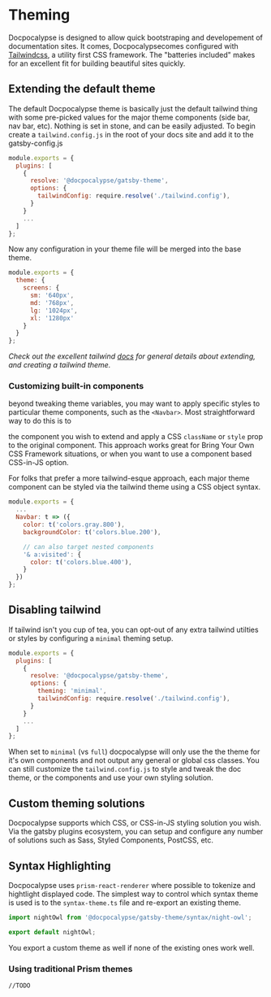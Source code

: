 # Theming

Docpocalypse is designed to allow quick bootstraping and developement of documentation sites.
It comes, Docpocalypsecomes configured with [Tailwindcss](https://tailwindcss.com/), a utility first
CSS framework. The "batteries included" makes for an excellent fit for building beautiful sites quickly.

## Extending the default theme

The default Docpocalypse theme is basically just the default tailwind thing with some pre-picked
values for the major theme components (side bar, nav bar, etc).
Nothing is set in stone, and can be easily adjusted. To begin create
a `tailwind.config.js` in the root of your docs site and add it to the gatsby-config.js

```js title=gatsby-config.js
module.exports = {
  plugins: [
    {
      resolve: '@docpocalypse/gatsby-theme',
      options: {
        tailwindConfig: require.resolve('./tailwind.config'),
      }
    }
    ...
  ]
};
```

Now any configuration in your theme file will be merged into the base theme.

```js title=tailwind.config.js
module.exports = {
  theme: {
    screens: {
      sm: '640px',
      md: '768px',
      lg: '1024px',
      xl: '1280px'
    }
  }
};
```

_Check out the excellent tailwind [docs](https://tailwindcss.com/docs/theme) for general
details about extending, and creating a tailwind theme._

### Customizing built-in components

beyond tweaking theme variables, you may want to apply specific styles to particular
theme components, such as the `<Navbar>`. Most straightforward way to do this is to

<Shadow /> the component you wish to extend and apply a CSS `className` or `style` prop to
the original component. This approach works great for Bring Your Own CSS Framework situations,
or when you want to use a component based CSS-in-JS option.

For folks that prefer a more tailwind-esque approach, each major theme component can
be styled via the tailwind theme using a CSS object syntax.

```js title='./tailwind.config.js'
module.exports = {
  ...
  Navbar: t => ({
    color: t('colors.gray.800'),
    backgroundColor: t('colors.blue.200'),

    // can also target nested components
    '& a:visited': {
      color: t('colors.blue.400'),
    }
  })
};
```

## Disabling tailwind

If tailwind isn't you cup of tea, you can opt-out of any extra tailwind utilties or styles
by configuring a `minimal` theming setup.

```js title=gatsby-config.js
module.exports = {
  plugins: [
    {
      resolve: '@docpocalypse/gatsby-theme',
      options: {
        theming: 'minimal',
        tailwindConfig: require.resolve('./tailwind.config'),
      }
    }
    ...
  ]
};
```

When set to `minimal` (vs `full`) docpocalypse will only use the the theme for it's own
components and not output any general or global css classes. You can still
customize the `tailwind.config.js` to style and tweak the doc theme, or <Shadow /> the
components and use your own styling solution.

## Custom theming solutions

Docpocalypse supports which CSS, or CSS-in-JS styling solution you wish. Via the
gatsby plugins ecosystem, you can setup and configure any number of solutions such
as Sass, Styled Components, PostCSS, etc.

## Syntax Highlighting

Docpocalypse uses `prism-react-renderer` where possible to tokenize and hightlight
displayed code. The simplest way to control which syntax theme is used is
to <Shadow /> the `syntax-theme.ts` file and re-export an existing theme.

```js title=./src/@docpocalypse/gatsby-theme/syntax-theme.js
import nightOwl from '@docpocalypse/gatsby-theme/syntax/night-owl';

export default nightOwl;
```

You export a custom theme as well if none of the existing ones work well.

### Using traditional Prism themes

`//TODO`
